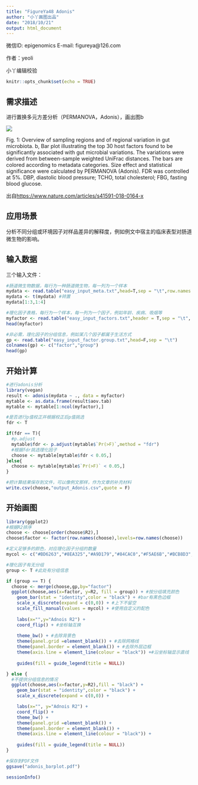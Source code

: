 ```yaml
---
title: "FigureYa48 Adonis"
author: "小丫画图出品"
date: "2018/10/21"
output: html_document
---
```

微信ID: epigenomics E-mail: figureya@126.com

作者：yeoli

小丫编辑校验

```r
knitr::opts_chunk$set(echo = TRUE)
```

## 需求描述

进行置换多元方差分析（PERMANOVA，Adonis），画出图b

![](https://media.springernature.com/lw900/springer-static/image/art%3A10.1038%2Fs41591-018-0164-x/MediaObjects/41591_2018_164_Fig1_HTML.png)

Fig. 1: Overview of sampling regions and of regional variation in gut microbiota.
b, Bar plot illustrating the top 30 host factors found to be significantly associated with gut microbial variations. The variations were derived from between-sample weighted UniFrac distances. The bars are colored according to metadata categories. Size effect and statistical significance were calculated by PERMANOVA (Adonis). FDR was controlled at 5%. DBP, diastolic blood pressure; TCHO, total cholesterol; FBG, fasting blood glucose.

出自<https://www.nature.com/articles/s41591-018-0164-x>

## 应用场景

分析不同分组或环境因子对样品差异的解释度，例如例文中宿主的临床表型对肠道微生物的影响。

## 输入数据

三个输入文件：

```r
#肠道微生物数据，每行为一种肠道微生物，每一列为一个样本
mydata <- read.table("easy_input_meta.txt",head=T,sep = "\t",row.names = 1)
mydata <- t(mydata) #转置
mydata[1:3,1:4]

#理化因子表格，每行为一个样本，每一列为一个因子，例如年龄、疾病、吸烟等
myfactor <- read.table("easy_input_factors.txt",header = T,sep = "\t", row.names = 1)
head(myfactor)

#非必需，理化因子的分组信息，例如某几个因子都属于生活方式
gp <- read.table("easy_input_factor.group.txt",head=F,sep = "\t")
colnames(gp) <- c("factor","group")
head(gp)
```

## 开始计算

```r
#进行adonis分析
library(vegan)
result <- adonis(mydata ~ ., data = myfactor)
mytable <- as.data.frame(result$aov.tab)
mytable <- mytable[1:ncol(myfactor),]

#是否进行p值校正并根据校正后p值挑选
fdr <- T

if(fdr == T){
  #p.adjust
  mytable$fdr <- p.adjust(mytable$`Pr(>F)`,method = "fdr")
  #根据fdr挑选理化因子
  choose <- mytable[mytable$fdr < 0.05,]
}else{
  choose <- mytable[mytable$`Pr(>F)` < 0.05,]
}

#把计算结果保存到文件，可以像例文那样，作为文章的补充材料
write.csv(choose,"output_Adonis.csv",quote = F)
```

## 开始画图

```r
library(ggplot2)
#根据R2排序
choose <- choose[order(choose$R2),]
choose$factor <- factor(row.names(choose),levels=row.names(choose))

#定义足够多的颜色，对应理化因子分组的数量
mycol <- c("#BD6263","#8EA325","#A9D179","#84CAC0","#F5AE6B","#BCB8D3","#4387B5")

#理化因子有无分组
group <- T #此处有分组信息

if (group == T) { 
  choose <- merge(choose,gp,by="factor")
  ggplot(choose,aes(x=factor, y=R2, fill = group)) + #按分组填充颜色
    geom_bar(stat = "identity",color = "black") + #bar有黑色边框
    scale_x_discrete(expand = c(0,0)) + #上下不留空
    scale_fill_manual(values = mycol) + #使用自定义的配色
    
    labs(x="",y="Adnois R2") +
    coord_flip() + #坐标轴互换
    
    theme_bw() + #去除背景色
    theme(panel.grid =element_blank()) + #去除网格线
    theme(panel.border = element_blank()) + #去除外层边框
    theme(axis.line = element_line(colour = "black")) +#沿坐标轴显示直线
    
    guides(fill = guide_legend(title = NULL)) 

} else {
  #不提供分组信息的情况
  ggplot(choose,aes(x=factor,y=R2),fill = "black") + 
    geom_bar(stat = "identity",color = "black") + 
    scale_x_discrete(expand = c(0,0)) + 

    labs(x="", y="Adnois R2") +
    coord_flip() +
    theme_bw() +
    theme(panel.grid =element_blank()) + 
    theme(panel.border = element_blank()) + 
    theme(axis.line = element_line(colour = "black")) +
    
    guides(fill = guide_legend(title = NULL)) 
}

#保存到PDF文件
ggsave("adonis_barplot.pdf")
```

```r
sessionInfo()
```